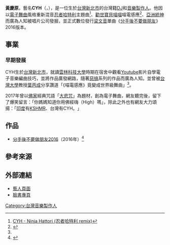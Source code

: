 {{Infobox musical artist <!-- See Wikipedia:WikiProject Musicians -->
| name            = CYH <br>黃慶原
| background      = non_vocal_instrumentalist
| image           = 
| image_size      = 200px
| caption         = 
| birth_name      = 黃慶原
| alias           = CYH
| birth_date      = {{Birth date and age|mf=yes|1995|4|16|df=yes}}
| birth_place     = {{TW}}[[新北市|新北市]]
| origin          = {{TW}}[[台北|台北]]
| occupation      = [[DJ|DJ]]<br />[[音樂製作人|音樂製作人]]
| years_active    = 2015年至今
| label           = [[環球音樂|環球音樂]]<br />[[艾克斯娛樂|艾克斯娛樂]]<br />[[跳蛋工廠|跳蛋工廠]]<br>[[Imaginetunez|Imaginetunez]]
| associated_acts = [[梁文音|梁文音]]<br>[[張嘉航|張嘉航]]
| website         = {{URL|http://xentertainment.me/tw/musician/cyh/}}
| Genre           = [[電子浩室|電子浩室]]<br />[[前衛浩室|前衛浩室]]<br />[[電子舞曲|EDM]]
}}

'''黃慶原'''，藝名'''CYH'''（{{lang-en|'''Ching Yuan Huang'''}}，{{bd|1995年|4月16日}}），是一位生於[[台灣|台灣]][[新北市|新北市]]的台灣籍[[唱片騎師|DJ]]和[[音樂製作人|音樂製作人]]。他因以[[电子舞曲|電子舞曲]]風格重新混音[[忍者哈特利|忍者哈特利]]主題曲<ref>[https://www.facebook.com/CYHmusic/videos/489644481220231/ CYH - Ninja Hattori (忍者哈特利 remix)]</ref>、[[勸世寶貝喵喵|勸世寶貝喵喵]]喵電感應<ref name="#1">{{Cite web |url=http://www.appledaily.com.tw/realtimenews/article/new/20160306/809761/ |title=洗腦歌《喵電感應》　變身世界級舞曲 |access-date=2016-10-26 |archive-date=2017-08-17 |archive-url=https://web.archive.org/web/20170817091110/http://www.appledaily.com.tw/realtimenews/article/new/20160306/809761 |dead-url=no }}</ref>、[[張嘉航|亞洲統神]]而廣為人知被唱片公司發掘，並正式數位發行[[梁文音|梁文音]]單曲《[[分手後不要做朋友|分手後不要做朋友]]》2016版本。

== 事業 ==

=== 早期發展 ===
CYH生於[[台灣|台灣]][[新北市|新北市]]，就讀[[雲林科技大學|雲林科技大學]]時期在宿舍中觀看[[Youtube|Youtube]]影片自學電子音樂編曲技巧，並將作品廣發網路，隨著[[惡搞|惡搞]]系列的作品而廣為人知。並曾被[[台灣大學|台灣大學]]教授[[葉丙成|葉丙成]]分享讚道「《喵電感應》竟變成世界級舞曲」<ref name="#1"/>。

2017年曾以[[佛家|佛家]]經典咒語「[[大悲咒|大悲咒]]」為題材，創為電子舞曲，網友聽完後，留下了爆笑留言：「你媽媽知道你用佛經嗨（High）嗎」，除此之外也有網友大力頌揚：「[[印度|印度]]有[[KSHMR|KSHMR]]、台灣有CYH。﻿」

==作品==
*[[分手後不要做朋友|分手後不要做朋友2016]]（2016年）<ref>{{Cite web |url=http://www.ooc.com.tw/index.php/2016/09/20/cyh-liang-wen-yin/ |title=梁文音大膽嘗試中文電音 CYH首次合作 |access-date=2016-10-26 |archive-date=2016-12-26 |archive-url=https://web.archive.org/web/20161226085549/http://www.ooc.com.tw/index.php/2016/09/20/cyh-liang-wen-yin/ |dead-url=no }}</ref>

==參考來源==
<references/>

==外部連結==
*[http://xentertainment.me/tw/musician/cyh/ 藝人頁面] {{Wayback|url=http://xentertainment.me/tw/musician/cyh/ |date=20201128164108 }}
*[https://www.facebook.com/CYHmusic/ 臉書專頁] {{Wayback|url=https://www.facebook.com/CYHmusic/ |date=20210614210047 }}

{{DEFAULTSORT:C黃}}
[[Category:台灣音樂製作人|Category:台灣音樂製作人]]